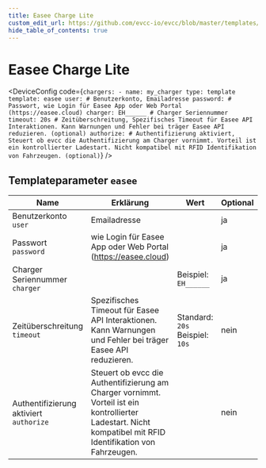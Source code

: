 ```yaml
---
title: Easee Charge Lite
custom_edit_url: https://github.com/evcc-io/evcc/blob/master/templates/definition/charger/easee.yaml
hide_table_of_contents: true
---
```



# Easee Charge Lite

<div className="device-detail-container">
  <div className="device-detail-content">
    <DeviceFeatures features="1p3p,rfid,sponsorship" />

<DeviceConfig code={`chargers:
    - name: my_charger
      type: template
      template: easee
      user: # Benutzerkonto, Emailadresse
      password: # Passwort, wie Login für Easee App oder Web Portal (https://easee.cloud)
      charger: EH______ # Charger Seriennummer
      timeout: 20s # Zeitüberschreitung, Spezifisches Timeout für Easee API Interaktionen. Kann Warnungen und Fehler bei träger Easee API reduzieren. (optional)
      authorize: # Authentifizierung aktiviert, Steuert ob evcc die Authentifizierung am Charger vornimmt. Vorteil ist ein kontrollierter Ladestart. Nicht kompatibel mit RFID Identifikation von Fahrzeugen. (optional)`}  />
  </div>
  <div className="device-detail-icon">
    <evcc-icon
      type="charger"
      name="easee-charge-lite"
      size="400px"
      alt="Easee Charge Lite"
      className="device-detail-icon-img"
    ></evcc-icon>
  </div>
</div>

## Templateparameter `easee`

| Name | Erklärung | Wert | Optional |
|-----------|-----------|------|----------|
| Benutzerkonto<br/>`user` | Emailadresse |  | ja |
| Passwort<br/>`password` | wie Login für Easee App oder Web Portal (https://easee.cloud) |  | ja |
| Charger Seriennummer<br/>`charger` |  | Beispiel: `EH______` | ja |
| Zeitüberschreitung<br/>`timeout` | Spezifisches Timeout für Easee API Interaktionen. Kann Warnungen und Fehler bei träger Easee API reduzieren. | Standard: `20s`<br/>Beispiel: `10s` | nein |
| Authentifizierung aktiviert<br/>`authorize` | Steuert ob evcc die Authentifizierung am Charger vornimmt. Vorteil ist ein kontrollierter Ladestart. Nicht kompatibel mit RFID Identifikation von Fahrzeugen. |  | nein |

<SponsorshipRequired />

